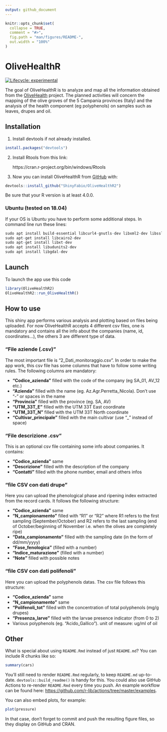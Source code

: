 ---
output: github_document
---

<!-- README.md is generated from README.Rmd. Please edit that file -->

```{r, include = FALSE}
knitr::opts_chunk$set(
  collapse = TRUE,
  comment = "#>",
  fig.path = "man/figures/README-",
  out.width = "100%"
)
```

# OliveHealthR

<!-- badges: start -->
[![Lifecycle: experimental](https://img.shields.io/badge/lifecycle-experimental-orange.svg)](https://www.tidyverse.org/lifecycle/#experimental)
<!-- badges: end -->

The goal of OliveHealthR is to analyze and map all the information obtained from the [OliveHealth](https://olivehealth.it) project. The planned activities will concern the mapping of the olive groves of the 5 Campania provinces (Italy) and the analysis of the health component (eg polyphenols) on samples such as leaves, drupes and oil.

## Installation


1. Install devtools if not already installed.

``` r
install.packages("devtools")
```

2. Install Rtools from this link:

    https://cran.r-project.org/bin/windows/Rtools


3. Now you can install OliveHealthR from [GitHub](https://github.com/ShinyFabio/OliveHealthR2) with:

``` r
devtools::install_github("ShinyFabio/OliveHealthR2")
```
Be sure that your R version is at least 4.0.0.


### Ubuntu (tested on 18.04)

If your OS is Ubuntu you have to perform some additional steps. In command line run these lines:

``` r
sudo apt install build-essential libcurl4-gnutls-dev libxml2-dev libssl-dev   #for {devtools} library
sudo apt-get install libcairo2-dev                                            #for {Cairo} library
sudo apt-get install libxt-dev                                                #for {Cairo} library
sudo apt install libudunits2-dev                                              #for {units} library
sudo apt install libgdal-dev                                                  #for {sf} library

```


## Launch

To launch the app use this code


``` r
library(OliveHealthR2)
OliveHealthR2::run_OliveHealthR()
```

## How to use

This shiny app performs various analysis and plotting based on files being uploaded. For now OliveHealthR accepts 4 different csv files, one is mandatory and contains all the info about the companies (name, id, coordinates...), the others 3 are different type of data.

### "File aziende (.csv)"
The most important file is "2_Dati_monitoraggio.csv". In order to make the app work, this csv file has some columns that have to follow some writing rules. The following columns are mandatory:

- __"Codice_azienda"__ filled with the code of the company (eg SA_01, AV_12 etc.)
- __"Azienda"__ filled with the name (eg. Az.Agr.Perretta_Nicola). Don't use "-" or spaces in the name
- __"Provincia"__ filled with the province (eg. SA, AV)
- __"UTM_33T_E"__ filled with the UTM 33T East coordinate
- __"UTM_33T_N"__ filled with the UTM 33T North coordinate
- __"Cultivar_principale"__ filled with the main cultivar (use "_" instead of space)


### "File descrizione .csv"

This is an optional csv file containing some info about companies. It contains:

- __"Codice_azienda"__ same
- __"Descrizione"__ filled with the description of the company
- __"Contatti"__ filled with the phone number, email and others infos


### "file CSV con dati drupe"

Here you can upload the phenological phase and ripening index extracted from the record cards. It follows the following structure:

- __"Codice_azienda"__ same
- __"N_campionamento"__ filled with "R1" or "R2" where R1 refers to the first sampling (September/October) and R2 refers to the last sampling (end of October/beginning of November i.e. when the olives are completely ripe)
- __"Data_campionamento"__ filled with the sampling date (in the form of dd/mm/yyyy)
- __"Fase_fenologica"__ (filled with a number)
- __"Indice_maturazione"__ (filled with a number)
- __"Note"__ filled with possible notes

### "file CSV con dati polifenoli"

Here you can upload the polyphenols datas. The csv file follows this structure:

- __"Codice_azienda"__ same
- __"N_campionamento"__ same
- __"Polifenoli_tot"__ filled with the concentration of total polyphenols (mg/g drupes)
- __"Presenza_larve"__ filled with the larvae presence indicator (from 0 to 2)
- Various polyphenols (eg. "Acido_Gallico"). unit of measure: ug/ml of oil








## Other 

What is special about using `README.Rmd` instead of just `README.md`? You can include R chunks like so:

```{r cars}
summary(cars)
```

You'll still need to render `README.Rmd` regularly, to keep `README.md` up-to-date. `devtools::build_readme()` is handy for this. You could also use GitHub Actions to re-render `README.Rmd` every time you push. An example workflow can be found here: <https://github.com/r-lib/actions/tree/master/examples>.

You can also embed plots, for example:

```{r pressure, echo = FALSE}
plot(pressure)
```

In that case, don't forget to commit and push the resulting figure files, so they display on GitHub and CRAN.
